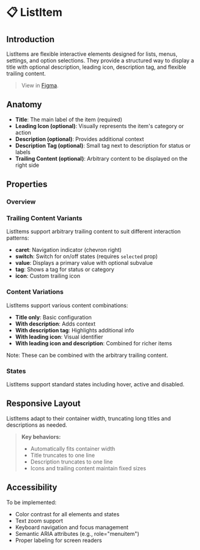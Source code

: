 
<Meta title="Components/ListItem/Docs" of={ListItemStories} />

# 📋 ListItem

## Introduction

ListItems are flexible interactive elements designed for lists, menus, settings, and option selections. They provide a structured way to display a title with optional description, leading icon, description tag, and flexible trailing content.

> View in [Figma](https://www.figma.com/design/JxaLVMTWirCpU0rsbZ30k7/2.-Components-Library?node-id=2255-4155).

## Anatomy

<Canvas of={ListItemStories.WithLeadingIconAndDescription} />

- **Title**: The main label of the item (required)
- **Leading Icon (optional)**: Visually represents the item's category or action
- **Description (optional)**: Provides additional context
- **Description Tag (optional)**: Small tag next to description for status or labels
- **Trailing Content (optional)**: Arbitrary content to be displayed on the right side

## Properties

### Overview

<Canvas of={ListItemStories.OnlyTitle} />
<Controls of={ListItemStories.OnlyTitle} />

### Trailing Content Variants

ListItems support arbitrary trailing content to suit different interaction patterns:

- **caret**: Navigation indicator (chevron right)
- **switch**: Switch for on/off states (requires `selected` prop)
- **value**: Displays a primary value with optional subvalue
- **tag**: Shows a tag for status or category
- **icon**: Custom trailing icon

<Canvas of={ListItemStories.TrailingContentVariantsShowcase} />

### Content Variations

ListItems support various content combinations:

- **Title only**: Basic configuration
- **With description**: Adds context
- **With description tag**: Highlights additional info
- **With leading icon**: Visual identifier
- **With leading icon and description**: Combined for richer items

Note: These can be combined with the arbitrary trailing content.

<Canvas of={ListItemStories.OnlyTitle} />
<Canvas of={ListItemStories.WithDescription} />
<Canvas of={ListItemStories.WithDescriptionTag} />
<Canvas of={ListItemStories.WithLeadingIcon} />
<Canvas of={ListItemStories.WithLeadingIconAndDescription} />

### States

ListItems support standard states including hover, active and disabled.

<Canvas of={ListItemStories.StateShowcase} />

## Responsive Layout

ListItems adapt to their container width, truncating long titles and descriptions as needed.

<Canvas of={ListItemStories.ResponsiveLayout} />

> **Key behaviors:**
>
> - Automatically fits container width
> - Title truncates to one line
> - Description truncates to one line
> - Icons and trailing content maintain fixed sizes

## Accessibility

To be implemented:

- Color contrast for all elements and states
- Text zoom support
- Keyboard navigation and focus management
- Semantic ARIA attributes (e.g., role="menuitem")
- Proper labeling for screen readers

